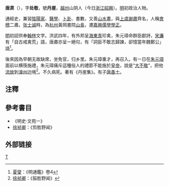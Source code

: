 '''唐肃'''（{{bd|?||?||}}），字'''处敬'''，號'''丹崖'''，[[越州|越州]]山阴人（今日[[浙江|浙江]][[紹興|紹興]]）。[[明|明]]初政治人物。

通經史，兼習[[陰陽家|陰陽家]]、[[醫學|醫學]]、[[卜卦|卜卦]]、書數，又善[[山水畫|山水畫]]，與[[上虞|上虞]][[謝肅|謝肅]]齊名，人稱[[會稽|會稽]]二肅。[[张士诚|张士诚]]時，為[[杭州|杭州]]黃岡書院[[山長|山長]]，遷[[嘉興|嘉興]][[儒學|儒學]][[學正|學正]]。

[[明|明]]初詔供奉[[翰林|翰林]]文字。洪武四年，有外邦呈[[海東青|海東青]]珍禽，朱元璋命群臣獻詩，[[宋濂|宋濂]]有「自古戒禽荒」語，唐肅亦呈一絕句，有「詞臣不敢志歸諫，卻憶當年魏鄭公」語<ref>[[夏燮|夏燮]]：《明通鑑》卷4</ref>。

後來因為早朝无故缺席，坐免官，归乡里。朱元璋重才，再召入。有一日在[[朱元璋|朱元璋]]面前以横筷施禮，朱元璋痛斥這種俗人的禮節不能施於[[皇帝|皇帝]]，說是“[[大不敬|大不敬]]”，把他[[流放|流放]]到[[濠州|濠州]]边境<ref>[[徐祯卿|徐祯卿]]：《翦胜野闻》</ref>。不久病死。著有《丹崖集》。有子[[唐愚士|唐愚士]]。

==注釋==
<div class="references-small">
<references />
</div>

==參考書目==
* 《明史·文苑一》
* [[徐祯卿|徐祯卿]]：《剪胜野闻》

== 外部链接 ==


[[Category:明朝畫家|T]]